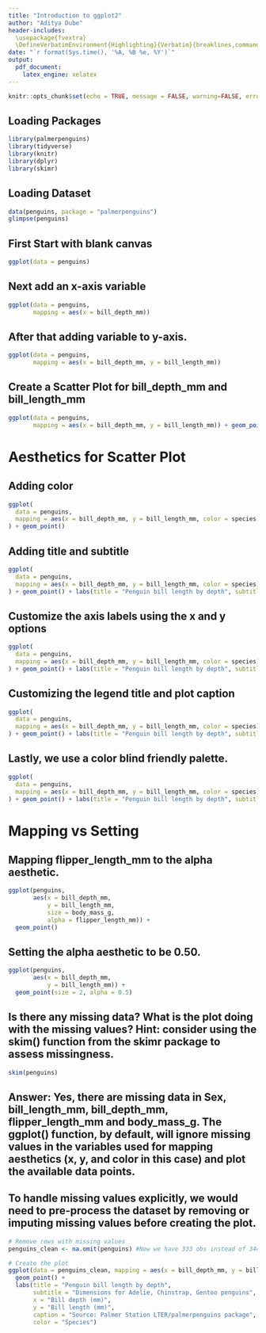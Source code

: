 ```yaml
---
title: "Introduction to ggplot2"
author: "Aditya Dube"
header-includes:
  \usepackage{fvextra}
  \DefineVerbatimEnvironment{Highlighting}{Verbatim}{breaklines,commandchars=\\\{\}}
date: "`r format(Sys.time(), '%A, %B %e, %Y')`"
output:
  pdf_document:
    latex_engine: xelatex
---
```


```r
knitr::opts_chunk$set(echo = TRUE, message = FALSE, warning=FALSE, error = TRUE)
```

## Loading Packages

```r
library(palmerpenguins)
library(tidyverse)
library(knitr)
library(dplyr)
library(skimr)
```

## Loading Dataset

```r
data(penguins, package = "palmerpenguins")
glimpse(penguins)
```

## First Start with blank canvas

```r
ggplot(data = penguins)
```

## Next add an x-axis variable

```r
ggplot(data = penguins,
       mapping = aes(x = bill_depth_mm))

```

## After that adding variable to y-axis.

```r
ggplot(data = penguins,
       mapping = aes(x = bill_depth_mm, y = bill_length_mm))
```

## Create a Scatter Plot for bill_depth_mm and bill_length_mm

```r
ggplot(data = penguins,
       mapping = aes(x = bill_depth_mm, y = bill_length_mm)) + geom_point()
```

# Aesthetics for Scatter Plot

## Adding color
```r
ggplot(
  data = penguins,
  mapping = aes(x = bill_depth_mm, y = bill_length_mm, color = species)
) + geom_point() 
```

## Adding title and subtitle

```r
ggplot(
  data = penguins,
  mapping = aes(x = bill_depth_mm, y = bill_length_mm, color = species)
) + geom_point() + labs(title = "Penguin bill length by depth", subtitle = "Dimensions for Adelie, Chinstrap, Gentoo penguins")
```

## Customize the axis labels using the x and y options

```r
ggplot(
  data = penguins,
  mapping = aes(x = bill_depth_mm, y = bill_length_mm, color = species)
) + geom_point() + labs(title = "Penguin bill length by depth", subtitle = "Dimensions for Adelie, Chinstrap, Gentoo penguins", x = "Bill depth (mm)" , y = "Bill length (mm)")
```

## Customizing the legend title and plot caption


```r
ggplot(
  data = penguins,
  mapping = aes(x = bill_depth_mm, y = bill_length_mm, color = species)
) + geom_point() + labs(title = "Penguin bill length by depth", subtitle = "Dimensions for Adelie, Chinstrap, Gentoo penguins", x = "Bill depth (mm)" , y = "Bill length (mm)", caption = "Source: Palmer Station LTER/palmerpenguins package", color = "Species")
```

## Lastly, we use a color blind friendly palette.

```r
ggplot(
  data = penguins,
  mapping = aes(x = bill_depth_mm, y = bill_length_mm, color = species)
) + geom_point() + labs(title = "Penguin bill length by depth", subtitle = "Dimensions for Adelie, Chinstrap, Gentoo penguins", x = "Bill depth (mm)" , y = "Bill length (mm)", caption = "Source: Palmer Station LTER/palmerpenguins package", color = "Species") + scale_color_viridis_d()

```


# Mapping vs Setting

## Mapping flipper_length_mm to the alpha aesthetic.

```r
ggplot(penguins,
       aes(x = bill_depth_mm,
           y = bill_length_mm,
           size = body_mass_g,
           alpha = flipper_length_mm)) + 
  geom_point()

```

## Setting the alpha aesthetic to be 0.50.

```r
ggplot(penguins,
       aes(x = bill_depth_mm,
           y = bill_length_mm)) + 
  geom_point(size = 2, alpha = 0.5)

```

##  Is there any missing data? What is the plot doing with the missing values? Hint: consider using the skim() function from the skimr package to assess missingness.


```r
skim(penguins)
```

## Answer: Yes, there are missing data in Sex, bill_length_mm, bill_depth_mm, flipper_length_mm and body_mass_g. The ggplot() function, by default, will ignore missing values in the variables used for mapping aesthetics (x, y, and color in this case) and plot the available data points.

## To handle missing values explicitly, we would need to pre-process the dataset by removing or imputing missing values before creating the plot.

```r
# Remove rows with missing values
penguins_clean <- na.omit(penguins) #Now we have 333 obs instead of 344 

# Create the plot
ggplot(data = penguins_clean, mapping = aes(x = bill_depth_mm, y = bill_length_mm, color = species)) +
  geom_point() +
  labs(title = "Penguin bill length by depth",
       subtitle = "Dimensions for Adelie, Chinstrap, Gentoo penguins",
       x = "Bill depth (mm)",
       y = "Bill length (mm)",
       caption = "Source: Palmer Station LTER/palmerpenguins package",
       color = "Species")
```


